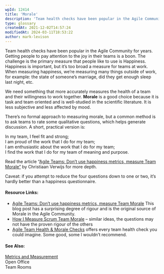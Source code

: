 ```yaml
---
wpId: 12414
title: 'Morale'
description: 'Team health checks have been popular in the Agile Community for years. Getting people to pay attention to the joy in their teams is a boon. The challenge is the primary measure that people like to use is Happiness. Happiness is important, but it''s too broad a measure for teams at work. When measuring happiness, ...'
type: glossary
createdAt: 2021-12-02T14:57:24
modifiedAt: 2024-03-11T18:53:22
author: mark-levison
---
```



Team health checks have been popular in the Agile Community for years. Getting people to pay attention to the joy in their teams is a boon. The challenge is the primary measure that people like to use is Happiness. Happiness is important, but it’s too broad a measure for teams at work. When measuring happiness, we’re measuring many things outside of work, for example: the state of someone’s marriage, did they get enough sleep last night, etc.

We need something that more accurately measures the health of a team and their willingness to work together. **Morale** is a good choice because it is task and team oriented and is well-studied in the scientific literature. It is less subjective and less affected by mood.

There’s no formal approach to measuring morale, but a common method is to ask teams to rate some qualitative questions, which helps generate discussion. A short, practical version is:

In my team, I feel fit and strong;  
I am proud of the work that I do for my team;  
I am enthusiastic about the work that I do for my team;  
I find the work that I do for my team of meaning and purpose.

Read the article “[Agile Teams: Don’t use happiness metrics, measure Team Morale”](https://medium.com/the-liberators/agile-teams-dont-use-happiness-metrics-measure-team-morale-3050b339d8af) by Christiaan Verwijs for more depth.

Caveat: if you attempt to reduce the four questions down to one or two, it’s hardly better than a happiness questionnaire.

#### Resource Links:

*   [Agile Teams: Don’t use happiness metrics, measure Team Morale](https://medium.com/the-liberators/agile-teams-dont-use-happiness-metrics-measure-team-morale-3050b339d8af) This blog post has a surprising degree of rigour and is the original source of Morale in the Agile Community.
*   [How I Measure Scrum Team Morale](https://medium.com/serious-scrum/how-i-measure-scrum-team-morale-a8220f0a90d0) – similar ideas, the questions may not have the proven rigour of the others
*   [Agile Team Health & Morale Checks](https://www.andycleff.com/2021/02/agile-team-health-check-models/) offers every team health check you could imagine. Some good, some I wouldn’t recommend.

#### See Also:

[Metrics and Measurement](/glossary/metrics-and-measurement)  
Open Office  
Team Rooms